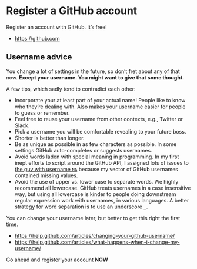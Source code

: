# Register a GitHub account {#github-acct}

Register an account with GitHub. It's free!

  * <https://github.com>

## Username advice

You change a lot of settings in the future, so don't fret about any of that now.
**Except your username. You might want to give that some thought.**

A few tips, which sadly tend to contradict each other:

  * Incorporate your at least part of your actual name! People like to know who
    they're dealing with. Also makes your username easier for people to guess or
    remember.
  * Feel free to reuse your username from other contexts, e.g., Twitter or Slack.
  * Pick a username you will be comfortable revealing to your future boss.
  * Shorter is better than longer.
  * Be as unique as possible in as few characters as possible. In some settings
    GitHub auto-completes or suggests usernames.
  * Avoid words laden with special meaning in programming. In my first inept
    efforts to script around the GitHub API, I assigned lots of issues to 
    [the guy with username `NA`](https://github.com/na) because my vector of GitHub
    usernames contained missing values.
  * Avoid the use of upper vs. lower case to separate words. We highly recommend
    all lowercase. GitHub treats usernames in a case insensitive way, but using
    all lowercase is kinder to people doing downstream regular expression work
    with usernames, in various languages. A better strategy for word separation
    is to use an underscore `_`.

You can change your username later, but better to get this right the first time.

  * <https://help.github.com/articles/changing-your-github-username/>
  * <https://help.github.com/articles/what-happens-when-i-change-my-username/>

Go ahead and register your account **NOW** 

